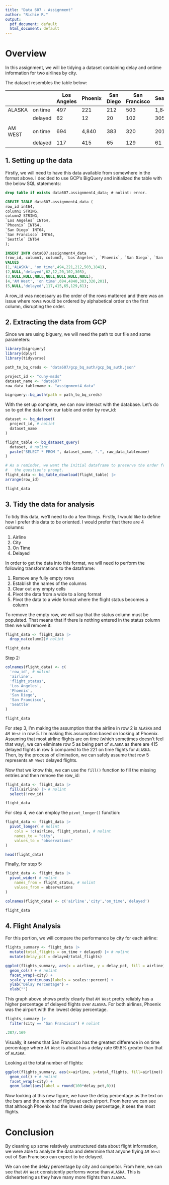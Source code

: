 ```yaml
---
title: "Data 607 - Assignment"
author: "Richie R."
output:
  pdf_document: default
  html_document: default
---
```


# Overview
In this assignment, we will be tidying a dataset containing delay and ontime information for two airlines by city.

The dataset resembles the table below:

|| |Los Angeles|Phoenix|San Diego|San Francisco|Seattle|
|------|-------|-----------|-------|---------|-------------|-------|
|ALASKA|on time|497        |221    |212      |503          |1,841  |
|      |delayed|62         |12     |20       |102          |305    |
|      |       |           |       |         |             |       |
|AM WEST|on time|694        |4,840  |383      |320          |201    |
|      |delayed|117        |415    |65       |129          |61     |


## 1. Setting up the data

Firstly, we will need to have this data available from somewhere in the format above. I decided to use GCP's BigQuery and initialized the table with the below SQL statements:

```SQL
drop table if exists data607.assignment4_data; # nolint: error.

CREATE TABLE data607.assignment4_data (
row_id int64,
column1 STRING,
column2 STRING,
`Los Angeles` INT64,
`Phoenix` INT64,
`San Diego` INT64,
`San Francisco` INT64,
`Seattle` INT64
);

INSERT INTO data607.assignment4_data 
(row_id, column1, column2, `Los Angeles`, `Phoenix`, `San Diego`, `San Francisco`, `Seattle`) # nolint: line_length_linter.
VALUES
(1,'ALASKA', 'on time',494,221,212,503,1841),
(2,NULL,'delayed',62,12,20,102,305),
(3,NULL,NULL,NULL,NULL,NULL,NULL,NULL),
(4,'AM West', 'on time',694,4840,383,320,201),
(5,NULL,'delayed',117,415,65,129,61);
```

A row_id was necessary as the order of the rows mattered and there was an issue where rows would be ordered by alphabetical order on the first column, disrupting the order.

## 2. Extracting the data from GCP

Since we are using biguery, we will need the path to our file and some parameters:

```r
library(bigrquery)
library(dplyr)
library(tidyverse)

path_to_bq_creds <- "data607/gcp_bq_auth/gcp_bq_auth.json"

project_id <- "cuny-msds"
dataset_name <- "data607"
raw_data_tablename <- "assignment4_data"

bigrquery::bq_auth(path = path_to_bq_creds)
```

With the set up complete, we can now interact with the database. Let's do so to get the data from our table and order by row_id:

```r
dataset <- bq_dataset(
  project_id, # nolint
  dataset_name
)

flight_table <- bq_dataset_query(
  dataset, # nolint
  paste("SELECT * FROM ", dataset_name, ".", raw_data_tablename)
)

# As a reminder, we want the initial dataframe to preserve the order from
#   the question's prompt.
flight_data <- bq_table_download(flight_table) |>
arrange(row_id)

flight_data
```

## 3. Tidy the data for analysis

To tidy this data, we'll need to do a few things. Firstly, I would like to define how I prefer this data to be oriented. I would prefer that there are 4 columns:

1. Airline
2. City
3. On Time
4. Delayed

In order to get the data into this format, we will need to perform the following transformations to the dataframe:

1. Remove any fully empty rows
2. Establish the names of the columns
3. Clear out any empty cells
4. Pivot the data from a wide to a long format
5. Pivot the data to a wide format where the flight status becomes a column

To remove the empty row, we will say that the status column must be populated. That means that if there is nothing entered in the status column then we will remove it:

```r
flight_data <- flight_data |>
  drop_na(column2)# nolint

flight_data
```

Step 2:

```r
colnames(flight_data) <- c(
  'row_id', # nolint
  'airline',
  'flight_status',
  'Los Angeles',
  'Phoenix',
  'San Diego',
  'San Francisco',
  'Seattle'
)

flight_data
```

For step 3, I'm making the assumption that the airline in row 2 is `ALASKA` and `AM West` in row 5. I'm making this assumption based on looking at Phoenix. Assuming that most airline flights are on time (which sometimes doesn't feel that way), we can eliminate row 5 as being part of `ALASKA` as there are 415 delayed flights in row 5 compared to the 221 on time flights for `ALASKA`. Then, by the process of elimination, we can safely assume that row 5 represents `AM West` delayed flights.

Now that we know this, we can use the `fill()` function to fill the missing entries and then remove the row_id:
```r
flight_data <- flight_data |>
  fill(airline) |> # nolint
  select(!row_id)

flight_data
```

For step 4, we can employ the `pivot_longer()` function:

```r
flight_data <- flight_data |>
  pivot_longer( # nolint
    cols = !c(airline, flight_status), # nolint
    names_to = "city",
    values_to = "observations"
)

head(flight_data)
```

Finally, for step 5:

```r
flight_data <- flight_data |>
  pivot_wider( # nolint
    names_from = flight_status, # nolint
    values_from = observations
)

colnames(flight_data) <- c('airline','city','on_time','delayed')

flight_data
```

## 4. Flight Analysis

For this portion, we will compare the performance by city for each airline:

```r
flights_summary <- flight_data |>
  mutate(total_flights = on_time + delayed) |> # nolint
  mutate(delay_pct = delayed/total_flights)

ggplot(flights_summary, aes(x = airline, y = delay_pct, fill = airline)) +
  geom_col() + # nolint
  facet_wrap(~city) +
  scale_y_continuous(labels = scales::percent) +
  ylab("Delay Percentage") +
  xlab("")
```

This graph above shows pretty clearly that `AM West` pretty reliably has a higher percentage of delayed flights over `ALASKA`. For both airlines, Phoenix was the airport with the lowest delay percentage.

```r
flights_summary |>
  filter(city == "San Francisco") # nolint

.287/.169
```

Visually, it seems that San Francisco has the greatest difference in on time percentage where `AM West` is about has a delay rate 69.8% greater than that of `ALASKA`.

Looking at the total number of flights:

```r
ggplot(flights_summary, aes(x=airline, y=total_flights, fill=airline)) +
  geom_col() + # nolint
  facet_wrap(~city) +
  geom_label(aes(label = round(100*delay_pct,0)))
```

Now looking at this new figure, we have the delay percentage as the text on the bars and the number of flights at each airport. From here we can see that although Phoenix had the lowest delay percentage, it sees the most flights.

# Conclusion

By cleaning up some relatively unstructured data about flight information, we were able to analyze the data and determine that anyone flying `AM West` out of San Francisco can expect to be delayed.

We can see the delay percentage by city and compeitor. From here, we can see that `AM West` consistently performs worse than `ALASKA`. This is disheartening as they have many more flights than `ALASKA`.